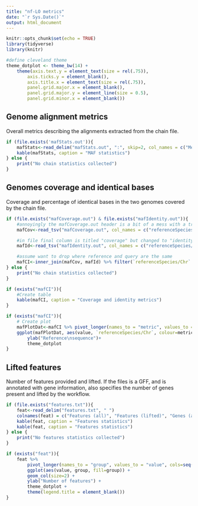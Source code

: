 ---
title: "nf-LO metrics"
date: "`r Sys.Date()`"
output: html_document
---

```{r setup, include=FALSE, message=FALSE}
knitr::opts_chunk$set(echo = TRUE)
library(tidyverse)
library(knitr)

#define cleveland theme
theme_dotplot <- theme_bw(14) +
    theme(axis.text.y = element_text(size = rel(.75)),
        axis.ticks.y = element_blank(),
        axis.title.x = element_text(size = rel(.75)),
        panel.grid.major.x = element_blank(),
        panel.grid.major.y = element_line(size = 0.5),
        panel.grid.minor.x = element_blank())

```

## Genome alignment metrics

Overall metrics describing the alignments extracted from the chain file.

```{r general, echo=FALSE, fig.height=1.5, fig.align="center", message = FALSE}
if (file.exists('mafStats.out')){
    mafStats<-read_delim("mafStats.out", ":", skip=2, col_names = c("Metric", "Value"), trim_ws = TRUE) %>% drop_na()
    kable(mafStats, caption = "MAF statistics")
} else {
    print("No chain statistics collected")
}

```

## Genomes coverage and identical bases

Coverage and percentage of identical bases in the two genomes covered by the chain file.

```{r coverage, echo=FALSE, fig.height=1.5, fig.align="center", message = FALSE}
if (file.exists("mafCoverage.out") & file.exists("mafIdentity.out")){
    #annoyingly the mafCoverage.out header is a bit of a mess with a trailing tab etc
    mafCov<-read_tsv("mafCoverage.out", col_names = c("referenceSpecies/Chr", "querySpecies/Chr", "lengthOfReferenceGenome", "coverage"), skip=1)

    #in file final column is titled "coverage" but changed to "identity" so doesnt clash with coverage column from above
    mafId<-read_tsv("mafIdentity.out", col_names = c("referenceSpecies/Chr", "querySpecies/Chr", "lengthOfReferenceGenome", "identity"), skip=1)

    #assume want to drop where reference and query are the same
    mafCI<-inner_join(mafCov, mafId) %>% filter(`referenceSpecies/Chr` != `querySpecies/Chr`)
} else {
    print("No chain statistics collected")
}
```
```{r covtable, echo=FALSE, fig.height=1.5, fig.align="center", message = FALSE}
if (exists("mafCI")){
    #Create table 
    kable(mafCI, caption = "Coverage and identity metrics")
}
```
```{r covplot, echo=FALSE, fig.align="center", message = FALSE}
if (exists("mafCI")){
    # Create plot
    mafPlotDat<-mafCI %>% pivot_longer(names_to = "metric", values_to = "value", cols=coverage:identity)
    ggplot(mafPlotDat, aes(value, `referenceSpecies/Chr`, colour=metric))+geom_point(size=2)+xlim(0,1) +
        ylab("Reference\nsequence")+ 
        theme_dotplot 
}
```

## Lifted features

Number of features provided and lifted. If the files is a GFF, and is annotated with gene information,
also specifies the number of genes present and lifted by the workflow. 

```{r features, echo=FALSE, fig.height=1.5, fig.align="center", message = FALSE}
if (file.exists("features.txt")){
    feat<-read_delim("features.txt", " ") 
    colnames(feat) = c("Features (all)", "Features (lifted)", "Genes (all)", "Genes (lifted)")
    kable(feat, caption = "Features statistics")
    kable(feat, caption = "Features statistics")
} else {
    print("No features statistics collected")
}
```
```{r features plot, echo=FALSE, fig.align="center", message = FALSE}
if (exists("feat")){
    feat %>% 
        pivot_longer(names_to = "group", values_to = "value", cols=seq(1,4) ) %>%
        ggplot(aes(value, group, fill=group)) + 
        geom_col(size=2) + 
        ylab("Number of features") + 
        theme_dotplot + 
        theme(legend.title = element_blank())
}
```
